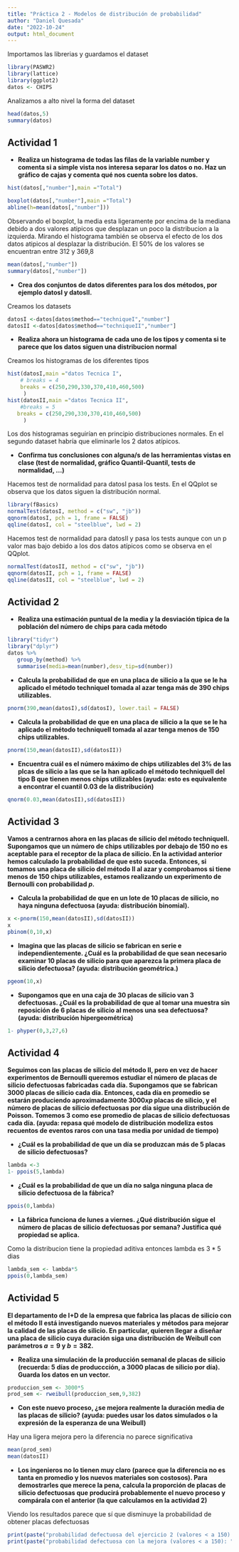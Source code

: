 ```yaml
---
title: "Práctica 2 - Modelos de distribución de probabilidad"
author: "Daniel Quesada"
date: "2022-10-24"
output: html_document
---
```



Importamos las librerias y guardamos el dataset
```R
library(PASWR2)
library(lattice)
library(ggplot2)
datos <- CHIPS
```

Analizamos a alto nivel la forma del dataset
```R
head(datos,5)
summary(datos)
```

## Actividad 1
* **Realiza un histograma de todas las filas de la variable number y comenta si a simple vista nos interesa separar los datos o no. Haz un gráfico de cajas y comenta qué nos cuenta sobre los datos.**

```R
hist(datos[,"number"],main ="Total")
```
```R
boxplot(datos[,"number"],main ="Total")
abline(h=mean(datos[,"number"]))
```
Observando el boxplot, la media esta ligeramente por encima de la mediana debido a dos valores atipicos que desplazan un poco la distribucion a la izquierda.
Mirando el histograma también se observa el efecto de los dos datos atipicos al desplazar la distribución.
El 50% de los valores se encuentran entre 312 y 369,8

```R
mean(datos[,"number"])
summary(datos[,"number"])
```

* **Crea dos conjuntos de datos diferentes para los dos métodos, por ejemplo datosI y datosII.**

Creamos los datasets
```R
datosI <-datos[datos$method=="techniqueI","number"]
datosII <-datos[datos$method=="techniqueII","number"]
```

* **Realiza ahora un histograma de cada uno de los tipos y comenta si te parece que los datos siguen una distribucion normal**

Creamos los histogramas de los diferentes tipos
```R
hist(datosI,main ="datos Tecnica I",
    # breaks = 4
    breaks = c(250,290,330,370,410,460,500)
     )
hist(datosII,main ="datos Tecnica II",
    #breaks = 5
   breaks = c(250,290,330,370,410,460,500)
     )
```
Los dos histogramas seguirían en principio distribuciones normales. En el segundo dataset habría que eliminarle los 2 datos atípicos.

* **Confirma tus conclusiones con alguna/s de las herramientas vistas en clase (test de normalidad, gráfico Quantil-Quantil, tests de normalidad, …)**

Hacemos test de normalidad para datosI pasa los tests. En el QQplot se observa que los datos siguen la distribución normal.
```R
library(fBasics)
normalTest(datosI, method = c("sw", "jb"))
qqnorm(datosI, pch = 1, frame = FALSE)
qqline(datosI, col = "steelblue", lwd = 2)
```

Hacemos test de normalidad para datosII y pasa los tests aunque con un p valor mas bajo debido a los dos datos atípicos como se observa en el QQplot.
```R
normalTest(datosII, method = c("sw", "jb"))
qqnorm(datosII, pch = 1, frame = FALSE)
qqline(datosII, col = "steelblue", lwd = 2)
```

## Actividad 2

* **Realiza una estimación puntual de la media y la desviación típica de la población del número de chips para cada método**

```R
library("tidyr")
library("dplyr")
datos %>%
   group_by(method) %>%
   summarise(media=mean(number),desv_tip=sd(number))
```
* **Calcula la probabilidad de que en una placa de silicio a la que se le ha aplicado el método techniqueI tomada al azar tenga más de 390 chips utilizables.**

```R
pnorm(390,mean(datosI),sd(datosI), lower.tail = FALSE)
```

* **Calcula la probabilidad de que en una placa de silicio a la que se le ha aplicado el método techniqueII tomada al azar tenga menos de 150 chips utilizables.**

```R
pnorm(150,mean(datosII),sd(datosII))
```

* **Encuentra cuál es el número máximo de chips utilizables del 3% de las plcas de silicio a las que se la han aplicado el método techniqueII del tipo B que tienen menos chips utilizables (ayuda: esto es equivalente a encontrar el cuantil 0.03 de la distribución)**

```R
qnorm(0.03,mean(datosII),sd(datosII))
```

## Actividad 3

**Vamos a centrarnos ahora en las placas de silicio del método techniqueII. Supongamos que un número de chips utilizables por debajo de 150 no es aceptable para el receptor de la placa de silicio. En la actividad anterior hemos calculado la probabilidad  de que esto suceda. Entonces, si tomamos una placa de silicio del método II al azar y comprobamos si tiene menos de 150 chips utilizables, estamos realizando un experimento de Bernoulli con probabilidad $p$.**

* **Calcula la probabilidad de que en un lote de 10 placas de silicio, no haya ninguna defectuosa (ayuda: distribución binomial).**

```R
x <-pnorm(150,mean(datosII),sd(datosII))
x
pbinom(0,10,x)
```

* **Imagina que las placas de silicio se fabrican en serie e independientemente. ¿Cuál es la probabilidad de que sean necesario examinar 10 placas de silicio para que aparezca la primera placa de silicio defectuosa? (ayuda: distribución geométrica.)**

```R
pgeom(10,x)
```
* **Supongamos que en una caja de 30 placas de silicio van 3 defectuosas. ¿Cuál es la probabilidad de que al tomar una muestra sin reposición de 6 placas de silicio al menos una sea defectuosa? (ayuda: distribución hipergeométrica)**

```R
1- phyper(0,3,27,6)
```


## Actividad 4

**Seguimos con las placas de silicio del método II, pero en vez de hacer experimentos de Bernoulli queremos estudiar el número de placas de silicio defectuosas fabricadas cada día. Supongamos que se fabrican 3000 placas de silicio cada día. Entonces, cada día en promedio se estarán produciendo aproximadamente $3000 x p$ placas de silicio, y el número de placas de silicio defectuosas por día sigue una distribución de Poisson. Tomemos 3 como ese promedio de placas de silicio defectuosas cada día. (ayuda: repasa qué modelo de distribución modeliza estos recuentos de eventos raros con una tasa media por unidad de tiempo)**

* **¿Cuál es la probabilidad de que un día se produzcan más de 5 placas de silicio defectuosas?**

```R
lambda <-3
1- ppois(5,lambda)
```
* **¿Cuál es la probabilidad de que un día no salga ninguna placa de silicio defectuosa de la fábrica?**

```R
ppois(0,lambda)
```
* **La fábrica funciona de lunes a viernes. ¿Qué distribución sigue el número de placas de silicio defectuosas por semana? Justifica qué propiedad se aplica.**

Como la distribucion tiene la propiedad aditiva entonces lambda es $3*5$ dias
```R
lambda_sem <- lambda*5
ppois(0,lambda_sem)
```

## Actividad 5

**El departamento de I+D de la empresa que fabrica las placas de silicio con el método II está investigando nuevos materiales y métodos para mejorar la calidad de las placas de silicio. En particular, quieren llegar a diseñar una placa de silicio cuya duración siga una distribución de Weibull con parámetros $a=9$ y $b=382$.**

* **Realiza una simulación de la producción semanal de placas de silicio (recuerda: 5 días de produccción, a 3000 placas de silicio por día). Guarda los datos en un vector.**

```R
produccion_sem <- 3000*5
prod_sem <- rweibull(produccion_sem,9,382)
```
* **Con este nuevo proceso, ¿se mejora realmente la duración media de las placas de silicio? (ayuda: puedes usar los datos simulados o la expresión de la esperanza de una Weibull) **

Hay una ligera mejora pero la diferencia no parece significativa
```R
mean(prod_sem)
mean(datosII)
```
* **Los ingenieros no lo tienen muy claro (parece que la diferencia no es tanta en promedio y los nuevos materiales son costosos). Para demostrarles que merece la pena, calcula la proporción de placas de silicio defectuosas que producirá probablemente el nuevo proceso y compárala con el anterior (la  que calculamos en la actividad 2)**

Viendo los resultados parece que sí que disminuye la probabilidad de obtener placas defectuosas
```R
print(paste("probabilidad defectuosa del ejercicio 2 (valores < a 150): ",pnorm(150,mean(datosII),sd(datosII))))
print(paste("probabilidad defectuosa con la mejora (valores < a 150): ",pnorm(150,mean(prod_sem),sd(prod_sem))))
```